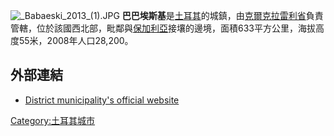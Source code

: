 [[Image:_Babaeski_2013_(1).JPG|thumb]]	
'''巴巴埃斯基'''是[[土耳其|土耳其]]的城鎮，由[[克爾克拉雷利省|克爾克拉雷利省]]負責管轄，位於該國西北部，毗鄰與[[保加利亞|保加利亞]]接壤的邊境，面積633平方公里，海拔高度55米，2008年人口28,200。

==外部連結==
* [http://www.babaeski-bld.gov.tr/ District municipality's official website] {{Wayback|url=http://www.babaeski-bld.gov.tr/ |date=20120716230256 }}

{{coord|41|26|N|27|06|E|region:TR_type:city|display=title}}

{{Turkey-geo-stub}}
[[Category:土耳其城市|Category:土耳其城市]]